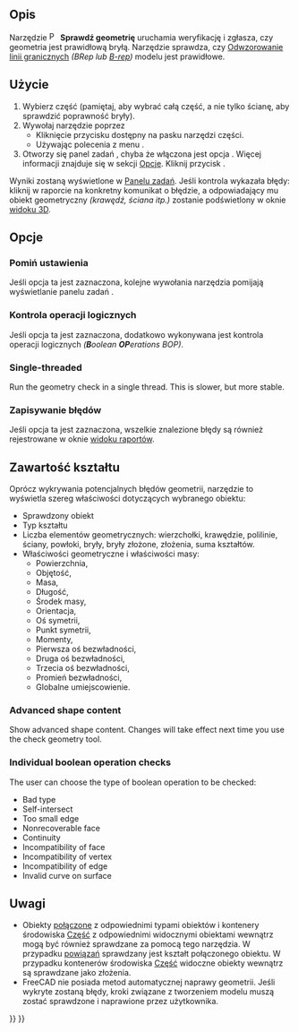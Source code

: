 <languages/>

{{Docnav/pl
|[[Part_XOR/pl|Logiczny XOR]]
|[[Part_Defeaturing/pl|Usuwanie cech]]
|[[Part_Workbench/pl|środowisko pracy Część]]
|IconL=Part_XOR.svg
|IconR=Part_Defeaturing.svg
|IconC=Workbench_Part.svg
}}

{{GuiCommand/pl
|Name=Part CheckGeometry‏‎
|Name/pl=Część: Sprawdź geometrię
|MenuLocation=Część → Sprawdź geometrię
|Workbenches=[[Part_Workbench/pl|Część]]
}}

<span id="Description"></span>
==Opis==

Narzędzie [[Image:Part_CheckGeometry.svg|16px]] '''Sprawdź geometrię''' uruchamia weryfikację i zgłasza, czy geometria jest prawidłową bryłą. Narzędzie sprawdza, czy [https://en.wikipedia.org/wiki/Boundary_representation Odwzorowanie linii granicznych] ''(BRep lub [[Glossary/pl#B|B-rep]])'' modelu jest prawidłowe.

<span id="Usage"></span>
==Użycie==

# Wybierz część (pamiętaj, aby wybrać całą część, a nie tylko ścianę, aby sprawdzić poprawność bryły). 
# Wywołaj narzędzie poprzez
#* Kliknięcie przycisku {{Button|[[Image:Part_CheckGeometry.svg|16px]] '''Sprawdź geometrię'''}} dostępny na pasku narzędzi części.
#* Używając polecenia z menu {{MenuCommand|Część → [[Image:Part_CheckGeometry.svg|16px]] Sprawdź geometrię}}.
# Otworzy się panel zadań {{MenuCommand|Ustawienia}}, chyba że włączona jest opcja {{MenuCommand|Pomiń ustawienia}}. Więcej informacji znajduje się w sekcji [[#Opcje|Opcje]]. Kliknij przycisk {{Button|Uruchom sprawdzanie}}.

Wyniki zostaną wyświetlone w [[Task_panel/pl|Panelu zadań]]. Jeśli kontrola wykazała błędy: kliknij w raporcie na konkretny komunikat o błędzie, a odpowiadający mu obiekt geometryczny ''(krawędź, ściana itp.)'' zostanie podświetlony w oknie [[3D_view/pl|widoku 3D]].

<span id="Options"></span>
==Opcje==

<span id="Skip_settings_page"></span>
===Pomiń ustawienia===

Jeśli opcja ta jest zaznaczona, kolejne wywołania narzędzia pomijają wyświetlanie panelu zadań {{MenuCommand|Ustawienia}}.

<span id="Run_boolean_operation_check"></span>
<div class="mw-translate-fuzzy">
===Kontrola operacji logicznych===
</div>

Jeśli opcja ta jest zaznaczona, dodatkowo wykonywana jest kontrola operacji logicznych ''('''B'''oolean '''OP'''erations BOP)''.

===Single-threaded===

Run the geometry check in a single thread. This is slower, but more stable.

<span id="Log_errors"></span>
===Zapisywanie błędów===

Jeśli opcja ta jest zaznaczona, wszelkie znalezione błędy są również rejestrowane w oknie [[Report_view/pl|widoku raportów]].

<span id="Expand_shape_Content"></span>
<div class="mw-translate-fuzzy">
==Zawartość kształtu==
</div>

Oprócz wykrywania potencjalnych błędów geometrii, narzędzie to wyświetla szereg właściwości dotyczących wybranego obiektu:
* Sprawdzony obiekt
* Typ kształtu
* Liczba elementów geometrycznych: wierzchołki, krawędzie, polilinie, ściany, powłoki, bryły, bryły złożone, złożenia, suma kształtów.
* Właściwości geometryczne i właściwości masy:
** Powierzchnia,
** Objętość,
** Masa,
** Długość,
** Środek masy,
** Orientacja,
** Oś symetrii,
** Punkt symetrii,
** Momenty,
** Pierwsza oś bezwładności,
** Druga oś bezwładności,
** Trzecia oś bezwładności,
** Promień bezwładności,
** Globalne umiejscowienie.

===Advanced shape content===

Show advanced shape content. Changes will take effect next time you use the check geometry tool.

===Individual boolean operation checks===

The user can choose the type of boolean operation to be checked:
* Bad type
* Self-intersect
* Too small edge
* Nonrecoverable face
* Continuity
* Incompatibility of face
* Incompatibility of vertex
* Incompatibility of edge
* Invalid curve on surface

<span id="Notes"></span>
==Uwagi==

* Obiekty [[App_Link/pl|połączone]] z odpowiednimi typami obiektów i kontenery środowiska [[App_Part/pl|Część]] z odpowiednimi widocznymi obiektami wewnątrz mogą być również sprawdzane za pomocą tego narzędzia. W przypadku [[App_Link/pl|powiązań]] sprawdzany jest kształt połączonego obiektu. W przypadku kontenerów środowiska [[App_Part/pl|Część]] widoczne obiekty wewnątrz są sprawdzane jako złożenia. {{Version/pl|0.20}}
* FreeCAD nie posiada metod automatycznej naprawy geometrii. Jeśli wykryte zostaną błędy, kroki związane z tworzeniem modelu muszą zostać sprawdzone i naprawione przez użytkownika.


{{Docnav/pl
|[[Part_XOR/pl|Logiczny XOR]]
|[[Part_Defeaturing/pl|Usuwanie cech]]
|[[Part_Workbench/pl|środowisko pracy Część]]
|IconL=Part_XOR.svg
|IconR=Part_Defeaturing.svg
|IconC=Workbench_Part.svg
}}

{{Part_Tools_navi{{#translation:}}}}
{{Userdocnavi{{#translation:}}}}